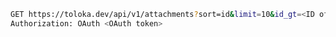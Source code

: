 ```bash
GET https://toloka.dev/api/v1/attachments?sort=id&limit=10&id_gt=<ID of the last file from the previous response>
Authorization: OAuth <OAuth token>
```